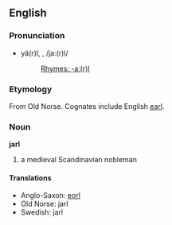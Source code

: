 ==English==
===Pronunciation===
*yä(r)l, {{IPA|/jaː(r)l/}}, /ja:(r)l/
*:[[Rhymes:English:-aː(r)l|Rhymes: -aː(r)l]]

===Etymology===
From Old Norse. Cognates include English [[earl]].
===Noun===
'''jarl'''

#a medieval Scandinavian nobleman

====Translations====
*Anglo-Saxon: [[eorl]]
*Old Norse: jarl
*Swedish: jarl
